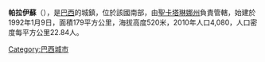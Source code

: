 {{Coord|26|36|50|S|53|40|19|W|region:BR|display=title}}

'''帕拉伊蘇'''（{{lang-pt|Paraíso}}），是[[巴西|巴西]]的城鎮，位於該國南部，由[[聖卡塔琳娜州|聖卡塔琳娜州]]負責管轄，始建於1992年1月9日，面積179平方公里，海拔高度520米，2010年人口4,080，人口密度每平方公里22.84人。

[[Category:巴西城市|Category:巴西城市]]


{{Brazil-geo-stub}}
{{聖卡塔琳娜州市鎮}}